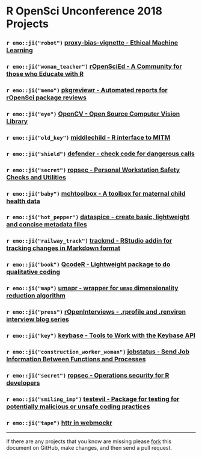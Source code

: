 # R OpenSci Unconference 2018 Projects

### `r emo::ji("robot")` [proxy-bias-vignette - Ethical Machine Learning](https://github.com/ropenscilabs/proxy-bias-vignette)

### `r emo::ji("woman_teacher")` [rOpenSciEd - A Community for those who Educate with R](https://github.com/ropenscilabs/rOpenSciEd)

### `r emo::ji("memo")` [pkgreviewr - Automated reports for rOpenSci package reviews](https://github.com/ropenscilabs/pkgreviewr/tree/pkgtests#ropensci-2018-pkgtests-branch)

### `r emo::ji("eye")` [OpenCV - Open Source Computer Vision Library](https://github.com/ropenscilabs/opencv)

### `r emo::ji("old_key")` [middlechild - R interface to MITM](https://github.com/ropenscilabs/middlechild)

### `r emo::ji("shield")` [defender - check code for dangerous calls](https://github.com/ropenscilabs/defender)

### `r emo::ji("secret")` [ropsec - Personal Workstation Safety Checks and Utilities](https://github.com/ropenscilabs/ropsec)

### `r emo::ji("baby")` [mchtoolbox - A toolbox for maternal child health data](https://github.com/ropenscilabs/mchtoolbox)

### `r emo::ji("hot_pepper")` [dataspice - create basic, lightweight and concise metadata files](https://github.com/ropenscilabs/dataspice)

### `r emo::ji("railway_track")` [trackmd - RStudio addin for tracking changes in Markdown format](https://github.com/ropenscilabs/trackmd)

### `r emo::ji("book")`  [QcodeR - Lightweight package to do qualitative coding](https://github.com/ropenscilabs/qcoder)

### `r emo::ji("map")` [umapr - wrapper for `umap` dimensionality reduction algorithm](https://github.com/ropenscilabs/umapr)

### `r emo::ji("press")` [rOpenInterviews - .rprofile and .renviron interview blog series](https://github.com/ropenscilabs/rOpenInterviews)

### `r emo::ji("key")` [keybase - Tools to Work with the Keybase API](https://github.com/ropenscilabs/keybase)

### `r emo::ji("construction_worker_woman")` [jobstatus - Send Job Information Between Functions and Processes](https://github.com/ropenscilabs/jobstatus)

### `r emo::ji("secret")` [ropsec - Operations security for R developers](https://github.com/ropenscilabs/ropsec)

### `r emo::ji("smiling_imp")` [testevil - Package for testing for potentially malicious or unsafe coding practices](https://github.com/ropenscilabs/testevil)

### `r emo::ji("tape")` [httr in webmockr](https://github.com/ropensci/webmockr/tree/adapter-httr#httr-integration)

---

If there are any projects that you know are missing please
[fork](https://github.com/ropenscilabs/runconf18-projects) 
this document on GitHub, make changes, and then send a pull
request.
